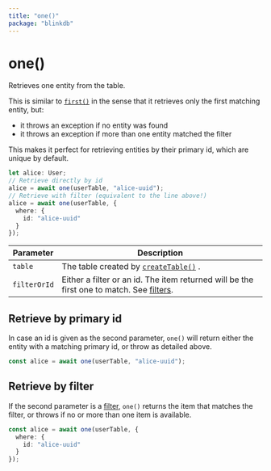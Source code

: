 ```yaml
---
title: "one()"
package: "blinkdb"
---
```


# one()

Retrieves one entity from the table.

This is similar to [`first()`](first) in the sense that it retrieves only the first matching entity, but:

- it throws an exception if no entity was found
- it throws an exception if more than one entity matched the filter

This makes it perfect for retrieving entities by their primary id, which are unique by default.

```ts
let alice: User;
// Retrieve directly by id
alice = await one(userTable, "alice-uuid");
// Retrieve with filter (equivalent to the line above!)
alice = await one(userTable, {
  where: {
    id: "alice-uuid"
  }
});
```

| Parameter    | Description                                                                                               |
|--------------|-----------------------------------------------------------------------------------------------------------|
| `table`      | The table created by [`createTable()`](createtable) .                                                     |
| `filterOrId` | Either a filter or an id. The item returned will be the first one to match. See [filters](/docs/filters). |

## Retrieve by primary id

In case an id is given as the second parameter, `one()` will return either the entity with a matching primary id,
or throw as detailed above.

```ts
const alice = await one(userTable, "alice-uuid");
```

## Retrieve by filter

If the second parameter is a [filter](/docs/filters), `one()` returns the item that matches the filter,
or throws if no or more than one item is available.

```ts
const alice = await one(userTable, {
  where: {
    id: "alice-uuid"
  }
});
```